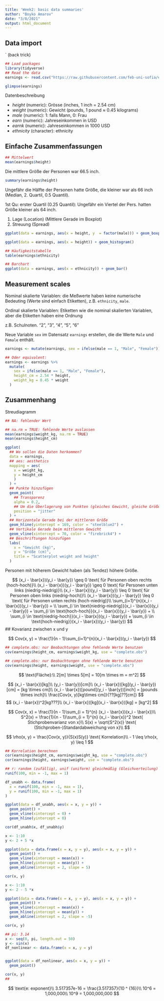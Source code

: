 ```yaml
---
title: 'Week2: basic data summaries'
author: "Boyko Amarov"
date: "3/8/2021"
output: html_document
---
```


## Data import

` (back trick)


```r
## Load packages
library(tidyverse)
## Read the data
earnings <- read.csv("https://raw.githubusercontent.com/feb-uni-sofia/econometrics2021/main/data/earnings.csv")
```


```r
glimpse(earnings)
```

Datenbeschreibung

- _height_ (numeric): Grösse (inches, 1 inch = 2.54 cm)
- _weight_ (numeric): Gewicht (pounds, 1 pound $\approx$ 0.45 kilograms)
- _male_ (numeric): 1: falls Mann, 0: Frau
- _earn_ (numeric): Jahreseinkommen in USD
- _earnk_ (numeric): Jahreseinkommen in 1000 USD
- _ethnicity_ (character): ethnicity

## Einfache Zusammenfassungen 

```r
## Mittelwert
mean(earnings$height)
```

Die mittlere Größe der Personen war 66.5 inch.

```r
summary(earnings$height)
```
Ungefähr die Hälfte der Personen hatte Größe, die kleiner war als 66 inch (Median, 2. Quartil, 0.5 Quantil). 

1st Qu: erster Quartil (0.25 Quantil): Ungefähr ein Viertel der Pers. hatten Größe kleiner als 64 inch.

1. Lage (Location) (Mittlere Gerade im Boxplot)
2. Streuung (Spread)


```r
ggplot(data = earnings, aes(x = height, y  = factor(male))) + geom_boxplot()
```
```r
ggplot(data = earnings, aes(x = height)) + geom_histogram()
```

```r
## Häufigkeitstabelle
table(earnings$ethnicity)
```
```r
## Barchart
ggplot(data = earnings, aes(x = ethnicity)) + geom_bar()
```

## Measurement scales

Nominal skalierte Variablen: die Meßwerte haben keine numerische Bedeuting (Werte sind einfach Etiketten), z.B. `ethnicity`, `male`.

Ordinal skalierte Variablen: Etiketten wie die nominal skalierten Variablen, aber die Etiketten haben eine Ordnung

z.B. Schulnoten. "2", "3", "4", "5", "6"


Neue Variable `sex` im Datensatz `earnings` erstellen, die die Werte `Male` und `Female` enthält.

```r
earnings <- mutate(earnings, sex = ifelse(male == 1, "Male", "Female"))

## Oder equivalent:
earnings <- earnings %>%
  mutate(
    sex = ifelse(male == 1, "Male", "Female"),
    height_cm = 2.54 * height,
    weight_kg = 0.45 * weight
  )
```

<!-- 1. **Nominal**:  -->
<!-- 2. **Ordinal**:  -->
<!-- 3. **Interval**: -->
<!-- 4. **Ratio**: -->

## Zusammenhang


Streudiagramm

```r
## NA: fehlender Wert

## na.rm = TRUE: fehlende Werte auslassen
mean(earnings$weight_kg, na.rm = TRUE)
mean(earnings$height_cm)
```
```r
ggplot(
  ## Wо sollen die Daten herkommen?
  data = earnings,
  ## aes: aesthetics
  mapping = aes(
    x = weight_kg, 
    y = height_cm
    )
  ) + 
  ## Punkte hinzufügen
  geom_point(
    ## Transparenz
    alpha = 0.2,
    ## Um die Überlagerung von Punkten (gleiches Gewicht, gleiche Größe) aufzulösen
    position = "jitter"
  ) + 
  ## Horizontale Gerade bei der mittleren Größe
  geom_hline(yintercept = 169, color = "steelblue2") + 
  ## Vertikale Gerade beim mittleren Gewicht
  geom_vline(xintercept = 70, color = "firebrick4") +
  ## Beschriftungen hinzufügen
  labs(
    x = "Gewicht (kg)",
    y = "Größe (cm)",
    title = "Scatterplot weight and height"
  )
```
Personen mit höherem Gewicht haben (als Tendez) höhere Größe.

$$
(x_i - \bar{x})(y_i - \bar{y}) \geq 0  \text{ für Personen oben rechts (hoch-hoch)}\\
(x_i - \bar{x})(y_i - \bar{y}) \geq 0  \text{ für Personen unten links (niedrig-niedrig)}\\
(x_i - \bar{x})(y_i - \bar{y}) \leq 0  \text{ für Personen oben links (niedrig-hoch)}\\
(x_i - \bar{x})(y_i - \bar{y}) \leq 0  \text{ für Personen unten rechts (hoch-niedrig)}\\
\sum_{i=1}^{n}(x_i - \bar{x})(y_i - \bar{y}) = \\ \sum_{i \in \text{niedrig-niedrig}}(x_i - \bar{x})(y_i - \bar{y}) + 
\sum_{i \in \text{hoch-hoch}}(x_i - \bar{x})(y_i - \bar{y}) + \\ \sum_{i \in \text{niedrig-hoch}}(x_i - \bar{x})(y_i - \bar{y}) + 
\sum_{i \in \text{hoch-niedrig}}(x_i - \bar{x})(y_i - \bar{y})
$$
## Kovarianz zwischen x und y

$$
Cov(x, y) = \frac{1}{n - 1}\sum_{i=1}^{n}(x_i - \bar{x})(y_i - \bar{y}) 
$$
```r
## complete.obs: nur Beobachtungen ohne fehlende Werte benutzen
cov(earnings$height_cm, earnings$weight_kg, use = "complete.obs")
```
```r
## complete.obs: nur Beobachtungen ohne fehlende Werte benutzen
cov(earnings$height, earnings$weight, use = "complete.obs")
```

$$
\text{Fläche}:\\
2[m] \times 5[m] = 10[m \times m = m^2]
$$

$$
(x_i - \bar{x})[kg]\\
(y_i - \bar{y})[cm]\\
(x_i - \bar{x})[kg](y_i - \bar{y})[cm] = [kg \times cm]\\
(x_i - \bar{x})[pound](y_i - \bar{y})[inch] = [pounds \times inch]\\
\frac{Cov(x, y)[kg\times cm]}{??[kg]??[cm]}
$$
$$
(x_i - \bar{x})^2[kg???]\\
(x_i - \bar{x})[kg](x_i - \bar{x})[kg] = [kg^2]
$$

$$
Cov(x, x) = \frac{1}{n - 1}\sum_{i = 1}^{n} (x_i - \bar{x})(x_i - \bar{x})\\
S^2(x) = \frac{1}{n - 1}\sum_{i = 1}^{n} (x_i - \bar{x})^2 \text{ Stichprobenvarianz von x}\\
S(x) = \sqrt{S^2(x)} \text{ (Stichproben-)Standardabweichung von x}\\ 
$$


$$
\rho(x, y) = \frac{Cov(x, y)}{S(x)S(y)} \text{ Korrelation}\\
- 1 \leq \rho(x, y) \leq 1
$$
```r
## Korrelation berechnen
cor(earnings$height_cm, earnings$weight_kg, use = "complete.obs")
cor(earnings$height, earnings$weight, use = "complete.obs")
```


```r
## r: random (zufällig), unif (uniform) gleichmäßig (Gleichverteilung)
runif(100, min = -1, max = 1)
```


```r
df_unabh <- data.frame(
  x = runif(100, min = -1, max = 1),
  y = runif(100, min = -1, max = 1)
)
```



```r
ggplot(data = df_unabh, aes(x = x, y = y)) + 
  geom_point() +
  geom_vline(xintercept = 0) +
  geom_hline(yintercept = 0)

cor(df_unabh$x, df_unabh$y)
```

```r
x <- 1:10
y <- 2 + 5 *x

ggplot(data = data.frame(x = x, y = y), aes(x = x, y = y)) + 
  geom_point() + 
  geom_vline(xintercept = mean(x)) + 
  geom_hline(yintercept = mean(y)) + 
  geom_abline(intercept = 2, slope = 5)

cor(x, y)
```
```r
x <- 1:10
y <- 2 - 5 *x

ggplot(data = data.frame(x = x, y = y), aes(x = x, y = y)) + 
  geom_point() + 
  geom_vline(xintercept = mean(x)) + 
  geom_hline(yintercept = mean(y)) + 
  geom_abline(intercept = 2, slope = -5)

cor(x, y)
```

```r
## pi: 3.14
x <- seq(0, pi, length.out = 50)
y <- sin(x)
df_nonlinear <- data.frame(x = x, y = y)


ggplot(data = df_nonlinear, aes(x = x, y = y)) +
  geom_point()

cor(x, y)
## 
```

$$
\text{e: exponent}\\
3.517357e-16 = \frac{3.517357}{10 ^ {16}}\\
10^6 = 1,000,000\\
10^9 = 1,000,000,000
$$


